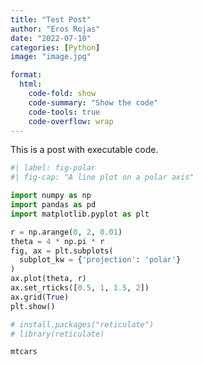 ```yaml
---
title: "Test Post"
author: "Eros Rojas"
date: "2022-07-10"
categories: [Python]
image: "image.jpg"

format:
  html:
    code-fold: show
    code-summary: "Show the code"
    code-tools: true
    code-overflow: wrap
---
```


This is a post with executable code.

```python
#| label: fig-polar
#| fig-cap: "A line plot on a polar axis"

import numpy as np
import pandas as pd
import matplotlib.pyplot as plt

r = np.arange(0, 2, 0.01)
theta = 4 * np.pi * r
fig, ax = plt.subplots(
  subplot_kw = {'projection': 'polar'} 
)
ax.plot(theta, r)
ax.set_rticks([0.5, 1, 1.5, 2])
ax.grid(True)
plt.show()
```

```r
# install.packages("reticulate")
# library(reticulate)

mtcars
```